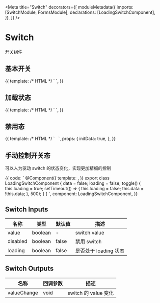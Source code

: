 


<Meta
  title="Switch"
  decorators={[
    moduleMetadata({
      imports: [SwitchModule, FormsModule],
      declarations: [LoadingSwitchComponent],
    }),
  ]}
/>

# Switch

开关组件

## 基本开关

<Canvas>
  <Story
    name="Basic"
    height="60px"
  >
    {{
      template: /* HTML */ ` <aui-switch [(ngModel)]="data"></aui-switch> `,
    }}
  </Story>
</Canvas>

## 加载状态

<Canvas>
  <Story
    name="Loading"
    height="60px"
  >
    {{
      template: /* HTML */ `
        <aui-switch
          [(ngModel)]="data"
          [loading]="true"
        ></aui-switch>
      `,
    }}
  </Story>
</Canvas>

## 禁用态

<Canvas>
  <Story
    name="Disabled"
    height="60px"
  >
    {{
      template: /* HTML */ `
        <aui-switch
          style="margin-right:8px;"
          [(ngModel)]="data"
          [disabled]="true"
        ></aui-switch>
        <aui-switch
          [(ngModel)]="initData"
          [disabled]="true"
        ></aui-switch>
      `,
      props: {
        initData: true,
      },
    }}
  </Story>
</Canvas>

## 手动控制开关态

可以人为驱动 switch 的状态变化，实现更加精细的控制

<Canvas>
  <Story
    name="Manual"
    height="60px"
  >
    {{
      code: `
          @Component({
            template:
              <aui-switch
                [value]="data"
                [loading]="loading"
                (valueChange)="toggle()"
              ></aui-switch>
            ,
          })
          export class LoadingSwitchComponent {
            data = false;
            loading = false;
            toggle() {
              this.loading = true;
              setTimeout(() => {
                this.loading = false;
                this.data = !this.data;
              }, 500);
            }
          }
        `,
      component: LoadingSwitchComponent,
    }}
  </Story>
</Canvas>

## Switch Inputs

| 名称     | 类型    | 默认值 | 描述                  |
| -------- | ------- | ------ | --------------------- |
| value    | boolean | -      | switch value          |
| disabled | boolean | false  | 禁用 switch           |
| loading  | boolean | false  | 是否处于 loading 状态 |

## Switch Outputs

| 名称        | 回调参数 | 描述                 |
| ----------- | -------- | -------------------- |
| valueChange | void     | switch 的 value 变化 |
